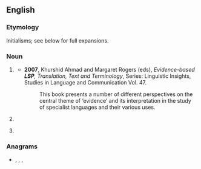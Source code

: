 ==English==
{{wikipedia|dab=LSP}}

===Etymology===
Initialisms; see below for full expansions.

===Noun===
{{en-noun}}

# {{lb|en|linguistics}} {{initialism of|w:Language for specific purposes|Language for specific purposes|lang=en}}
#* '''2007''', Khurshid Ahmad and Margaret Rogers (eds), ''Evidence-based '''LSP''', Translation, Text and Terminology'', Series: Linguistic Insights, Studies in Language and Communication Vol. 47.
#*: This book presents a number of different perspectives on the central theme of ‘evidence’ and its interpretation in the study of specialist languages and their various uses.
# {{lb|en|physics}} {{initialism of|lightest [[supersymmetric]] particle/partner|lang=en}}
# {{lb|en|programming}} {{initialism of|Liskov substitution principle|lang=en}} {{gloss|one of the [[SOLID]] programming principles.}}

===Anagrams===
* {{l|en|LPs}}, {{l|en|pls}}, {{l|en|PSl.}}, {{l|en|SLP}}